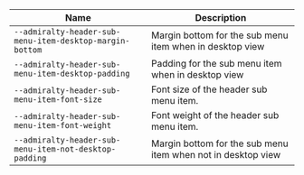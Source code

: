 
| Name | Description |
| --- | --- |
| `--admiralty-header-sub-menu-item-desktop-margin-bottom` | Margin bottom for the sub menu item when in desktop view |
| `--admiralty-header-sub-menu-item-desktop-padding` | Padding for the sub menu item when in desktop view |
| `--admiralty-header-sub-menu-item-font-size` | Font size of the header sub menu item. |
| `--admiralty-header-sub-menu-item-font-weight` | Font weight of the header sub menu item. |
| `--admiralty-header-sub-menu-item-not-desktop-padding` | Margin bottom for the sub menu item when not in desktop view |

